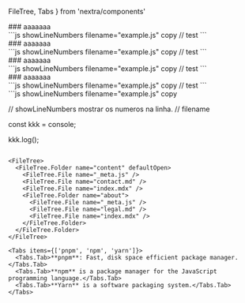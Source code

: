 FileTree, 
Tabs
} from 'nextra/components'

<Callout type={0}>
  ### aaaaaaa
  
  <div>
  ```js showLineNumbers filename="example.js" copy
  // test
  ```
  </div>
</Callout>
<Callout type={1}>
  ### aaaaaaa
  
  <div>
  ```js showLineNumbers filename="example.js" copy
  // test
  ```
  </div>
</Callout>
<Callout type={2}>
  ### aaaaaaa
  
  <div>
  ```js showLineNumbers filename="example.js" copy
  // test
  ```
  </div>
</Callout>
<Callout type={3}>
  ### aaaaaaa
  
  <div>
  ```js showLineNumbers filename="example.js" copy
  // test
  ```
  </div>
</Callout>
```js showLineNumbers filename="example.js" copy

// showLineNumbers mostrar os numeros na linha.
// filename 

const kkk = console;

kkk.log();
```
 
<FileTree>
  <FileTree.Folder name="content" defaultOpen>
    <FileTree.File name="_meta.js" />
    <FileTree.File name="contact.md" />
    <FileTree.File name="index.mdx" />
    <FileTree.Folder name="about">
      <FileTree.File name="_meta.js" />
      <FileTree.File name="legal.md" />
      <FileTree.File name="index.mdx" />
    </FileTree.Folder>
  </FileTree.Folder>
</FileTree>
 
<Tabs items={['pnpm', 'npm', 'yarn']}>
  <Tabs.Tab>**pnpm**: Fast, disk space efficient package manager.</Tabs.Tab>
  <Tabs.Tab>**npm** is a package manager for the JavaScript programming language.</Tabs.Tab>
  <Tabs.Tab>**Yarn** is a software packaging system.</Tabs.Tab>
</Tabs>